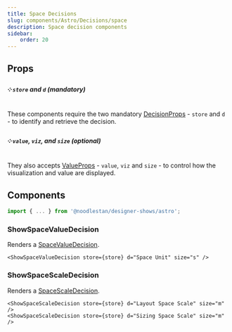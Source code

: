 ```yaml
---
title: Space Decisions
slug: components/Astro/Decisions/space
description: Space decision components
sidebar:
    order: 20
---
```





## Props

##### ༶ `store` and `d` (mandatory)

These components require the two mandatory [DecisionProps](/components/Astro/Props) - `store`
and `d` - to identify and retrieve the decision.

##### ༶ `value`, `viz`, and `size` (optional)

They also accepts [ValueProps](/components/Astro/Props#valueprops) - `value`,
`viz` and `size` - to control how the visualization and value are displayed.

## Components

```ts
import { ... } from '@noodlestan/designer-shows/astro';
```

### ShowSpaceValueDecision

Renders a [SpaceValueDecision](/decision-models/space-value).

```mdx
<ShowSpaceValueDecision store={store} d="Space Unit" size="s" />
```

<CardGrid>
    <ShowSpaceValueDecision store={store} d="Space Unit" size="s" />
</CardGrid>

### ShowSpaceScaleDecision

Renders a [SpaceScaleDecision](/decision-models/space-scale).

```mdx
<ShowSpaceScaleDecision store={store} d="Layout Space Scale" size="m" />
<ShowSpaceScaleDecision store={store} d="Sizing Space Scale" size="m" />
```

<CardGrid>
    <ShowSpaceScaleDecision store={store} d="Layout Space Scale" size="xs" />
    <ShowSpaceScaleDecision store={store} d="Sizing Space Scale" size="xs" />
</CardGrid>
